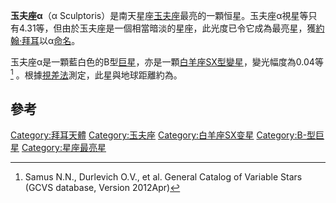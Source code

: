 {{Starbox begin
 | name = Alpha Sculptoris
}}
{{Starbox image
| image = 
     <div style="position: relative">[[File:Sculptor_IAU.svg|250px]]
     <div style="position: absolute; left: 36.2%; top: 39.1%;">[[File:Cercle_rouge_100%.svg|12px]]</div>
     </div>
| caption=玉夫座α在玉夫座中的位置
}}
{{Starbox observe
 | epoch       = [[J2000.0|J2000.0]]
 | ra          = {{RA|00|58|36.35930}}<ref name=aaa474_2_653>{{cite journal | title=Validation of the new Hipparcos reduction | last=van Leeuwen | first=F. | journal=Astronomy and Astrophysics | volume=474 | issue=2 |date=November 2007 | pages=653–664 | doi=10.1051/0004-6361:20078357 | bibcode=2007A&A...474..653V |arxiv = 0708.1752 }}</ref>
 | dec         = {{DEC|−29|21|26.8247}}<ref name=aaa474_2_653/>
 | appmag_v    = +4.31<ref name="gcvs"/>
 | constell    = [[玉夫座|玉夫座]]
}}
{{Starbox character
 | class       = B7 IIIp<ref name="simbad">{{Cite web |url=http://simbad.u-strasbg.fr/simbad/sim-coo?Coord=14.6515+-29.35744444&Radius=2&jsessionid=FD4953618285824DC118A1FE53FCD48E |title=存档副本 |access-date=2014-09-20 |archive-date=2021-08-06 |archive-url=https://web.archive.org/web/20210806054523/http://simbad.u-strasbg.fr/simbad/sim-coo?Coord=14.6515+-29.35744444&Radius=2&jsessionid=FD4953618285824DC118A1FE53FCD48E |dead-url=no }}</ref>
 | b-v         = −0.18<ref name="simbad"/>
 | u-b         = −0.57<ref name="simbad"/>
 | variable    = 
}}
{{Starbox astrometry
 | radial_v    = +9.6<ref name="simbad"/>
 | prop_mo_ra  = +20.13<ref name="simbad"/>
 | prop_mo_dec = +5.31<ref name="simbad"/>
 | parallax    = 4.20
 | p_error     = 0.18
 | parallax_footnote = <ref name="simbad"/>
 | absmag_v    = 
}}
{{Starbox detail
 | mass        = 
 | radius      = 
 | metal_fe    = 0.90<ref name=aas9_427>{{citation | last1=Schmitt | first1=A. | title=The weak-helium-line star α Sculptoris. I. The line-spectrum | journal=Astronomy and Astrophysics Supplement | volume=9 | page=427 |date=March 1973 | bibcode=1973A&AS....9..427S }}</ref>
 | gravity     = 3.60<ref name=aas9_427/>
 | age_gyr     = 
 | luminosity  = 
 | temperature = 17,379<ref name=aas9_427/>
 | rotational_velocity = 20<ref name=apj573_1_359>{{citation | last1=Abt | first1=Helmut A. | last2=Levato | first2=Hugo | last3=Grosso | first3=Monica | title=Rotational Velocities of B Stars | journal=The Astrophysical Journal | volume=573 | issue=1 | pages=359–365 |date=July 2002 | doi=10.1086/340590 | bibcode=2002ApJ...573..359A }}</ref>
 | rotation    = 
}}
{{Starbox catalog
 | names       = CD–30 297, [[FK5|FK5]] 35, [[Henry_Draper_Catalogue|HD]] 5737, [[Hipparcos|HIP]] 4577, [[Star_catalogue#BS,_BSC,_HR|HR]] 280, [[Star_catalogue#SAO|SAO]] 166716.<ref name="simbad"/>
}}
{{Starbox end}}
'''玉夫座α'''（α Sculptoris）是南天星座[[玉夫座|玉夫座]]最亮的一顆恒星。玉夫座α視星等只有4.31等，但由於玉夫座是一個相當暗淡的星座，此光度已令它成為最亮星，獲[[約翰·拜耳|約翰·拜耳]]以α[[拜耳命名法|命名]]。

玉夫座α是一顆藍白色的B型[[巨星|巨星]]，亦是一顆[[白羊座SX型變星|白羊座SX型變星]]，變光幅度為0.04等<ref name="gcvs">Samus N.N., Durlevich O.V., et al. General Catalog of Variable Stars (GCVS database, Version 2012Apr)</ref> 。根據[[視差|視差法]]測定，此星與地球距離約為{{Convert|780|ly|pc|abbr=off|lk=on}}。

== 參考 ==
{{reflist}}


[[Category:拜耳天體|Category:拜耳天體]]
[[Category:玉夫座|Category:玉夫座]]
[[Category:白羊座SX变星|Category:白羊座SX变星]]
[[Category:B-型巨星|Category:B-型巨星]]
[[Category:星座最亮星|Category:星座最亮星]]
{{玉夫座恒星}}